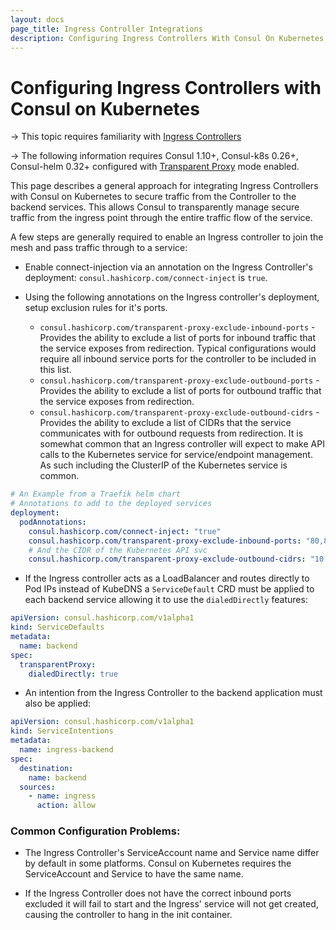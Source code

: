 ```yaml
---
layout: docs
page_title: Ingress Controller Integrations
description: Configuring Ingress Controllers With Consul On Kubernetes
---
```


# Configuring Ingress Controllers with Consul on Kubernetes

-> This topic requires familiarity with [Ingress Controllers](https://kubernetes.io/docs/concepts/services-networking/ingress-controllers/)

-> The following information requires Consul 1.10+, Consul-k8s 0.26+, Consul-helm 0.32+ configured with
[Transparent Proxy](/docs/connect/transparent-proxy) mode enabled.

This page describes a general approach for integrating Ingress Controllers with Consul on Kubernetes to secure traffic from the Controller
to the backend services. This allows Consul to transparently manage secure traffic from the ingress point through the entire traffic flow of the service.

A few steps are generally required to enable an Ingress controller to join the mesh and pass traffic through to a service:

* Enable connect-injection via an annotation on the Ingress Controller's deployment: `consul.hashicorp.com/connect-inject` is `true`.

* Using the following annotations on the Ingress controller's deployment, setup exclusion rules for it's ports.
  * `consul.hashicorp.com/transparent-proxy-exclude-inbound-ports` - Provides the ability to exclude a list of ports for
inbound traffic that the service exposes from redirection. Typical configurations would require all inbound service ports
for the controller to be included in this list.
  * `consul.hashicorp.com/transparent-proxy-exclude-outbound-ports` - Provides the ability to exclude a list of ports for
outbound traffic that the service exposes from redirection.
  * `consul.hashicorp.com/transparent-proxy-exclude-outbound-cidrs` - Provides the ability to exclude a list of CIDRs that
the service communicates with for outbound requests from redirection. It is somewhat common that an Ingress controller
will expect to make API calls to the Kubernetes service for service/endpoint management. As such including the ClusterIP of the
Kubernetes service is common.

```yaml
# An Example from a Traefik helm chart
# Annotations to add to the deployed services
deployment:
  podAnnotations:
    consul.hashicorp.com/connect-inject: "true"
    consul.hashicorp.com/transparent-proxy-exclude-inbound-ports: "80,8000,9000,8443"
    # And the CIDR of the Kubernetes API svc
    consul.hashicorp.com/transparent-proxy-exclude-outbound-cidrs: "10.108.0.1/32"
```

* If the Ingress controller acts as a LoadBalancer and routes directly to Pod IPs instead of KubeDNS a `ServiceDefault` CRD
must be applied to each backend service allowing it to use the `dialedDirectly` features:
```yaml
apiVersion: consul.hashicorp.com/v1alpha1
kind: ServiceDefaults
metadata:
  name: backend
spec:
  transparentProxy:
    dialedDirectly: true
```

* An intention from the Ingress Controller to the backend application must also be applied:
```yaml
apiVersion: consul.hashicorp.com/v1alpha1
kind: ServiceIntentions
metadata:
  name: ingress-backend
spec:
  destination:
    name: backend
  sources:
    - name: ingress
      action: allow
```

### Common Configuration Problems:
- The Ingress Controller's ServiceAccount name and Service name differ by default in some platforms. Consul on Kubernetes requires the
ServiceAccount and Service to have the same name.

- If the Ingress Controller does not have the correct inbound ports excluded it will fail to start and the Ingress'
service will not get created, causing the controller to hang in the init container.

